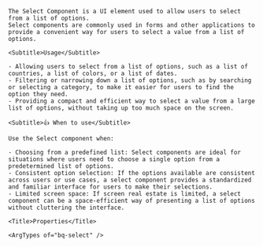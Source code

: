 
<div className="bq-doc__wrapper" data-theme="light">
  <div className="bq-doc__container" >
    <Title>Select</Title>

    The Select Component is a UI element used to allow users to select from a list of options.
    Select components are commonly used in forms and other applications to provide a convenient way for users to select a value from a list of options.

    <Subtitle>Usage</Subtitle>

    - Allowing users to select from a list of options, such as a list of countries, a list of colors, or a list of dates.
    - Filtering or narrowing down a list of options, such as by searching or selecting a category, to make it easier for users to find the option they need.
    - Providing a compact and efficient way to select a value from a large list of options, without taking up too much space on the screen.

    <Subtitle>👍 When to use</Subtitle>

    Use the Select component when:

    - Choosing from a predefined list: Select components are ideal for situations where users need to choose a single option from a predetermined list of options.
    - Consistent option selection: If the options available are consistent across users or use cases, a select component provides a standardized and familiar interface for users to make their selections.
    - Limited screen space: If screen real estate is limited, a select component can be a space-efficient way of presenting a list of options without cluttering the interface.

    <Title>Properties</Title>

    <ArgTypes of="bq-select" />
  </div>
</div>
